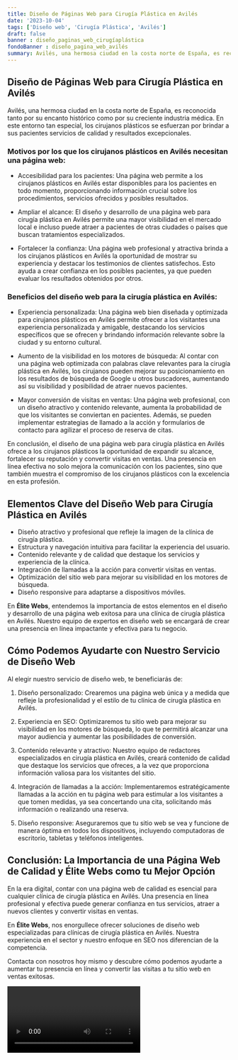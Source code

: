 ```yaml
---
title: Diseño de Páginas Web para Cirugía Plástica en Avilés
date: '2023-10-04'
tags: ['Diseño web', 'Cirugía Plástica', 'Avilés']
draft: false
banner : diseño_paginas_web_cirugíaplástica
fondoBanner : diseño_pagina_web_avilés
summary: Avilés, una hermosa ciudad en la costa norte de España, es reconocida tanto por su encanto histórico como por su creciente industria médica. En este entorno tan especial, los cirujanos plásticos se esfuerzan por brindar a sus pacientes servicios de calidad y resultados excepcionales. 
---
```


## Diseño de Páginas Web para Cirugía Plástica en Avilés

Avilés, una hermosa ciudad en la costa norte de España, es reconocida tanto por su encanto histórico como por su creciente industria médica. En este entorno tan especial, los cirujanos plásticos se esfuerzan por brindar a sus pacientes servicios de calidad y resultados excepcionales. 

### Motivos por los que los cirujanos plásticos en Avilés necesitan una página web:

- Accesibilidad para los pacientes: Una página web permite a los cirujanos plásticos en Avilés estar disponibles para los pacientes en todo momento, proporcionando información crucial sobre los procedimientos, servicios ofrecidos y posibles resultados. 

- Ampliar el alcance: El diseño y desarrollo de una página web para cirugía plástica en Avilés permite una mayor visibilidad en el mercado local e incluso puede atraer a pacientes de otras ciudades o países que buscan tratamientos especializados.

- Fortalecer la confianza: Una página web profesional y atractiva brinda a los cirujanos plásticos en Avilés la oportunidad de mostrar su experiencia y destacar los testimonios de clientes satisfechos. Esto ayuda a crear confianza en los posibles pacientes, ya que pueden evaluar los resultados obtenidos por otros.

### Beneficios del diseño web para la cirugía plástica en Avilés:

- Experiencia personalizada: Una página web bien diseñada y optimizada para cirujanos plásticos en Avilés permite ofrecer a los visitantes una experiencia personalizada y amigable, destacando los servicios específicos que se ofrecen y brindando información relevante sobre la ciudad y su entorno cultural.

- Aumento de la visibilidad en los motores de búsqueda: Al contar con una página web optimizada con palabras clave relevantes para la cirugía plástica en Avilés, los cirujanos pueden mejorar su posicionamiento en los resultados de búsqueda de Google u otros buscadores, aumentando así su visibilidad y posibilidad de atraer nuevos pacientes.

- Mayor conversión de visitas en ventas: Una página web profesional, con un diseño atractivo y contenido relevante, aumenta la probabilidad de que los visitantes se conviertan en pacientes. Además, se pueden implementar estrategias de llamado a la acción y formularios de contacto para agilizar el proceso de reserva de citas.

En conclusión, el diseño de una página web para cirugía plástica en Avilés ofrece a los cirujanos plásticos la oportunidad de expandir su alcance, fortalecer su reputación y convertir visitas en ventas. Una presencia en línea efectiva no solo mejora la comunicación con los pacientes, sino que también muestra el compromiso de los cirujanos plásticos con la excelencia en esta profesión.

<GifSeo />

<Cta />

## Elementos Clave del Diseño Web para Cirugía Plástica en Avilés

- Diseño atractivo y profesional que refleje la imagen de la clínica de cirugía plástica.
- Estructura y navegación intuitiva para facilitar la experiencia del usuario.
- Contenido relevante y de calidad que destaque los servicios y experiencia de la clínica.
- Integración de llamadas a la acción para convertir visitas en ventas.
- Optimización del sitio web para mejorar su visibilidad en los motores de búsqueda.
- Diseño responsive para adaptarse a dispositivos móviles.

En **Élite Webs**, entendemos la importancia de estos elementos en el diseño y desarrollo de una página web exitosa para una clínica de cirugía plástica en Avilés. Nuestro equipo de expertos en diseño web se encargará de crear una presencia en línea impactante y efectiva para tu negocio.

## Cómo Podemos Ayudarte con Nuestro Servicio de Diseño Web

Al elegir nuestro servicio de diseño web, te beneficiarás de:

1. Diseño personalizado: Crearemos una página web única y a medida que refleje la profesionalidad y el estilo de tu clínica de cirugía plástica en Avilés.

2. Experiencia en SEO: Optimizaremos tu sitio web para mejorar su visibilidad en los motores de búsqueda, lo que te permitirá alcanzar una mayor audiencia y aumentar las posibilidades de conversión.

3. Contenido relevante y atractivo: Nuestro equipo de redactores especializados en cirugía plástica en Avilés, creará contenido de calidad que destaque los servicios que ofreces, a la vez que proporciona información valiosa para los visitantes del sitio.

4. Integración de llamadas a la acción: Implementaremos estratégicamente llamadas a la acción en tu página web para estimular a los visitantes a que tomen medidas, ya sea concertando una cita, solicitando más información o realizando una reserva.

5. Diseño responsive: Aseguraremos que tu sitio web se vea y funcione de manera óptima en todos los dispositivos, incluyendo computadoras de escritorio, tabletas y teléfonos inteligentes.

## Conclusión: La Importancia de una Página Web de Calidad y Élite Webs como tu Mejor Opción

En la era digital, contar con una página web de calidad es esencial para cualquier clínica de cirugía plástica en Avilés. Una presencia en línea profesional y efectiva puede generar confianza en tus servicios, atraer a nuevos clientes y convertir visitas en ventas.

En **Élite Webs**, nos enorgullece ofrecer soluciones de diseño web especializadas para clínicas de cirugía plástica en Avilés. Nuestra experiencia en el sector y nuestro enfoque en SEO nos diferencian de la competencia.

Contacta con nosotros hoy mismo y descubre cómo podemos ayudarte a aumentar tu presencia en línea y convertir las visitas a tu sitio web en ventas exitosas.

<Video />

<CtaBot job='Cirugía Plástica' city='Avilés'/>

<Gmaps query='Avilés+españa+maps' />